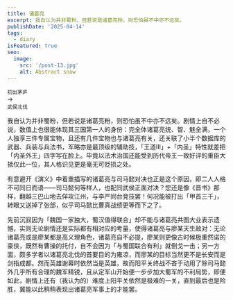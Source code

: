 ```yaml
---
title: 诸葛亮
excerpt: 我自认为并非蜀粉，但若说是诸葛亮粉，则恐怕虽不中亦不远矣。
publishDate: '2025-04-14'
tags:
  - diary
isFeatured: true
seo:
  image:
    src: '/post-13.jpg'
    alt: Abstract snow
---
```



<div class="flex justify-evenly items-center sm:flex-row flex-col">
  <div class='flex flex-col items-center'>
    <RadarChart client:load data={[98, 71, 54, 99, 95]} maxValues={[100, 100, 100, 100, 100]} labels={['统御', '气运', '武勇', '智略', '魅力']} />
    <small class='indent-0'>初出茅庐</small>
  </div>
  <div class='indent-0'>→</div>
  <div class='flex flex-col items-center'>
    <RadarChart client:load data={[100, 71, 54, 100, 100]} maxValues={[100, 100, 100, 100, 100]} labels={['统御', '气运', '武勇', '智略', '魅力']} />
    <small class='indent-0'>武侯北伐</small>
  </div>
</div>

我自认为并非蜀粉，但若说是诸葛亮粉，则恐怕虽不中亦不远矣。剧情上自不必说，数值上也很能体现其三国第一人的身份：完全体诸葛亮统、智、魅全满，一个人独享三件专属宝物，且还有几件宝物也与诸葛亮有关，还关联了小半个数据库的武器、兵装与兵法书，军略亦是最顶级的辅助技，「王道Ⅲ」+「内圣」特性就差把「内圣外王」四字写在脸上。毕竟以法术治国还能受到历代帝王一致好评的重臣大抵仅此一位，其人格识见更是毫无可贬损之处。

有意避开《演义》中着重描写的诸葛亮与司马懿对决也正是这个原因，即二人人格不可同日而语——司马懿何等样人，也配同武侯正面对决？您还是像《晋书》那样，翻越三巴山地去佯攻江州，与李严同台竞技罢！何况能被打出「甲首三千」，转眼又送掉了张郃，似乎司马懿比曹真战绩更等而下之了。

先前沉寂因为「魏国一家独大，蜀汉值得联合」却不能与诸葛亮共图大业表示遗憾，实则无论剧情还是实际都有相对应的考量，使得诸葛亮与廖某天生敌对：无论诸葛亮或是廖某都是高义理角色，诸葛亮自不必提，廖某则更像古时候极重然诺的豪侠，既然有曹操的托付，自不会因为「与蜀国联合有利」就倒戈一击；另一方面，颇多学者以诸葛亮北伐的首要目的为雍凉，而廖某的目标当然更不是长安而是剑指成都。然而英雄谢幕时依然当是英雄，故而阳平关终战不吝于动用了除司马懿外几乎所有合理的魏军精锐，且从定军山开始便一步步加大蜀军的不利局势，即便如此，剧情上还有（我认为的）难度上阳平关依然是极难的一关，直到最后也是险胜，冀能以此稍稍表现出诸葛亮军事上的才能罢。
